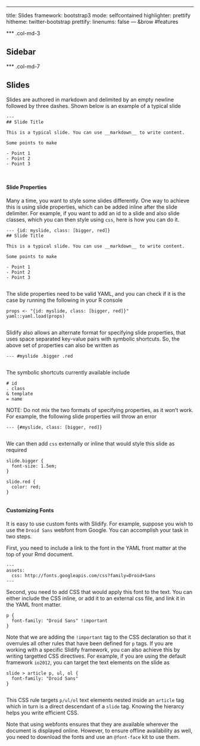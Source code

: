 ---
title: Slides
framework: bootstrap3
mode: selfcontained
highlighter: prettify
hitheme: twitter-bootstrap
prettify:
  linenums: false
--- &brow #features

*** .col-md-3

## Sidebar

*** .col-md-7

## Slides

Slides are authored in markdown and delimited by an empty newline followed by three dashes. Shown below is an example of a typical slide

    ---
  	## Slide Title
  	
  	This is a typical slide. You can use __markdown__ to write content.
  	
  	Some points to make
  	
  	- Point 1
  	- Point 2
  	- Point 3
		
		
#### Slide Properties	

Many a time, you want to style some slides differently. One way to achieve this is using slide properties, which can be added inline after the slide delimiter. For example, if you want to add an id to a slide and also slide classes, which you can then style using `css`, here is how you can do it.


  	--- {id: myslide, class: [bigger, red]}
  	## Slide Title
  	
  	This is a typical slide. You can use __markdown__ to write content.
  	
  	Some points to make
  	
  	- Point 1
  	- Point 2
  	- Point 3	
		
The slide properties need to be valid YAML, and you can check if it is the case by running the following in your R console

  	props <- "{id: myslide, class: [bigger, red]}"
  	yaml::yaml.load(props)
		
Slidify also allows an alternate format for specifying slide properties, that uses space separated key-value pairs with symbolic shortcuts. So, the above set of properties can also be written as

  	--- #myslide .bigger .red
		
The symbolic shortcuts currently available include

  	# id
  	. class
  	& template
  	= name
	
NOTE: Do not mix the two formats of specifying properties, as it won't work. For example, the following slide properties will throw an error

  	--- {#myslide, class: [bigger, red]}
		
We can then add `css` externally or inline that would style this slide as required

  	slide.bigger {
  	  font-size: 1.5em;
  	}
  	
  	slide.red {
  	  color: red;
  	}
		
#### Customizing Fonts

It is easy to use custom fonts with Slidify. For example, suppose you wish to use the `Droid Sans` webfont from Google. You can accomplish your task in two steps.

First, you need to include a link to the font in the YAML front matter at the top of your Rmd document.

  	---
  	assets:
  	  css: http://fonts.googleapis.com/css?family=Droid+Sans
  	---
  	
Second, you need to add CSS that would apply this font to the text. You can either include the CSS inline, or add it to an external css file, and link it in the YAML front matter.

  	p {
  	  font-family: "Droid Sans" !important
  	}

Note that we are adding the `!important` tag to the CSS declaration so that it overrules all other rules that have been defined for `p` tags. If you are working with a specific Slidify framework, you can also achieve this by writing targetted CSS directives. For example, if you are using the default framework `io2012`, you can target the text elements on the slide as

  	slide > article p, ul, ol {
  	  font-family: "Droid Sans"
  	}
  		
This CSS rule targets `p/ul/ol` text elements nested inside an `article` tag which in turn is a direct descendant of a `slide` tag. Knowing the hierarcy helps you write efficient CSS.

Note that using webfonts ensures that they are available wherever the document is displayed online. However, to ensure offline availability as well, you need to download the fonts and use an `@font-face` kit to use them. 

<!-- Add Links on Font Face Kits --> 

